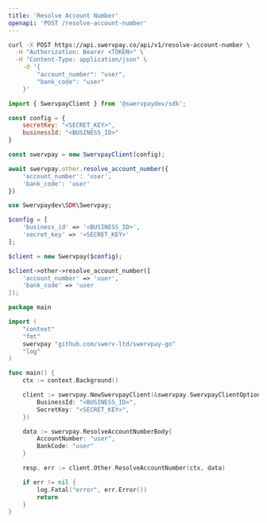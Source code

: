 ```yaml
---
title: 'Resolve Account Number'
openapi: 'POST /resolve-account-number'
---
```


<RequestExample>

```bash cURL
curl -X POST https://api.swervpay.co/api/v1/resolve-account-number \
  -H "Authorization: Bearer <TOKEN>" \
  -H "Content-Type: application/json" \
    -d '{
        "account_number": "user",
        "bank_code": "user"
    }'
```

```javascript Node.js
import { SwervpayClient } from '@swervpaydev/sdk';

const config = {
    secretKey: "<SECRET_KEY>",
    businessId: "<BUSINESS_ID>"
}

const swervpay = new SwervpayClient(config);

await swervpay.other.resolve_account_number({
    'account_number': 'user',
    'bank_code': 'user'
})
```

```php PHP
use Swervpaydev\SDK\Swervpay;

$config = [
	'business_id' => '<BUSINESS_ID>',
	'secret_key' => '<SECRET_KEY>'
];

$client = new Swervpay($config);

$client->other->resolve_account_number([
    'account_number' => 'user',
    'bank_code' => 'user
]);
```


```go Go
package main

import (
	"context"
	"fmt"
	swervpay "github.com/swerv-ltd/swervpay-go"
	"log"
)

func main() {
	ctx := context.Background()

	client := swervpay.NewSwervpayClient(&swervpay.SwervpayClientOption{
        BusinessId: "<BUSINESS_ID>",
        SecretKey: "<SECRET_KEY>",
    })

    data := swervpay.ResolveAccountNumberBody{
        AccountNumber: "user",
        BankCode: "user"
    }

	resp, err := client.Other.ResolveAccountNumber(ctx, data)

	if err != nil {
		log.Fatal("error", err.Error())
		return
	}
}
```

</RequestExample>
